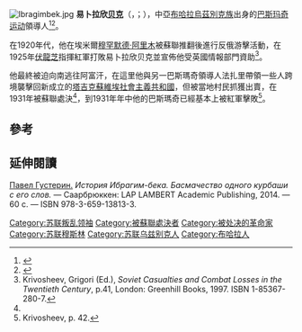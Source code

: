 {{expand Russian|time=2019-05-21}}
[[File:Ibragimbek.jpg|thumb]]
'''易卜拉欣[[伯克制|贝克]]'''（{{lang-uz|Ibrohimbek}}，{{lang-ru|Ибрагим-бек}}；{{bd|1889年||1931年|8月31日}}），中亞[[布哈拉|布哈拉]][[烏茲別克族|烏茲別克族]]出身的[[巴斯玛奇运动|巴斯玛奇运动]]領導人<ref name=jch>{{cite journal |quotes= |last=Ritter |first=William S |authorlink=Scott Ritter |coauthors= |year=1990 |month= |title=Revolt in the Mountains: Fuzail Maksum and the Occupation of Garm, Spring 1929 |journal=[[Journal_of_Contemporary_History|Journal of Contemporary History]] |volume=25 |issue= 4|pages= 547|id= |url=https://archive.org/details/sim_journal-of-contemporary-history_1990-10_25_4/page/547|accessdate=|doi=10.1177/002200949002500408 }}</ref><ref name=ss>{{cite journal |quotes= |last=Ritter |first=William S |authorlink=Scott Ritter |coauthors= |year=1985 |month= |title= The Final Phase in the Liquidation of Anti-Soviet Resistance in Tadzhikistan: Ibrahim Bek and the Basmachi, 1924-31 |journal=[[Soviet_Studies|Soviet Studies]] |volume=37 |issue=4 |pages= |id= |url= |accessdate= |doi=10.1080/09668138508411604}}</ref>。

在1920年代，他在埃米爾[[穆罕默德·阿里木|穆罕默德·阿里木]]被蘇聯推翻後進行反俄游擊活動，在1925年[[伏龍芝|伏龍芝]]指揮紅軍打敗易卜拉欣贝克並宣佈他受英國情報部門資助<ref>Krivosheev, Grigori (Ed.), ''Soviet Casualties and Combat Losses in the Twentieth Century'', p.41, London: Greenhill Books, 1997. ISBN 1-85367-280-7.</ref>。

他最終被迫向南逃往阿富汗，在這里他與另一巴斯瑪奇領導人法扎里帶領一些人跨境襲擊回新成立的[[塔吉克蘇維埃社會主義共和國|塔吉克蘇維埃社會主義共和國]]，但被當地村民抓獲出賣，在1931年被蘇聯處決<ref name=ss/>，到1931年年中他的巴斯瑪奇已經基本上被紅軍擊敗<ref>Krivosheev, p. 42.</ref>。

==參考==
{{reflist}}

== 延伸閱讀 ==
[[Густерин,_Павел_Вячеславович|Павел Густерин.]] ''История Ибрагим-бека. Басмачество одного курбаши с его слов.'' — Саарбрюккен: LAP LAMBERT Academic Publishing, 2014. — 60 с. — ISBN 978-3-659-13813-3.

{{DEFAULTSORT:Bek, Ibrahim}}
[[Category:苏联叛乱领袖|Category:苏联叛乱领袖]]
[[Category:被蘇聯處決者|Category:被蘇聯處決者]]
[[Category:被处决的革命家|Category:被处决的革命家]]
[[Category:苏联穆斯林|Category:苏联穆斯林]]
[[Category:苏联乌兹别克人|Category:苏联乌兹别克人]]
[[Category:布哈拉人|Category:布哈拉人]]